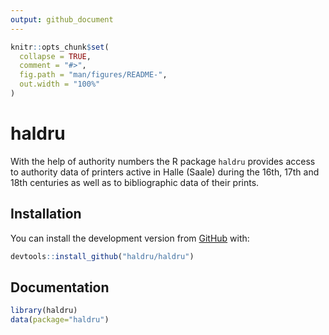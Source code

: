 ```yaml
---
output: github_document
---
```


<!-- README.md is generated from README.Rmd. Please edit that file -->

```r
knitr::opts_chunk$set(
  collapse = TRUE,
  comment = "#>",
  fig.path = "man/figures/README-",
  out.width = "100%"
)
```

# haldru

With the help of authority numbers the R package `haldru` provides access to authority data of printers active in Halle (Saale) during the 16th, 17th and 18th centuries as well as to bibliographic data of their prints.

<!-- badges: start -->
<!-- badges: end -->

## Installation

You can install the development version from [GitHub](https://github.com/) with:

``` r
devtools::install_github("haldru/haldru")
```
## Documentation

```r
library(haldru)
data(package="haldru")
```
